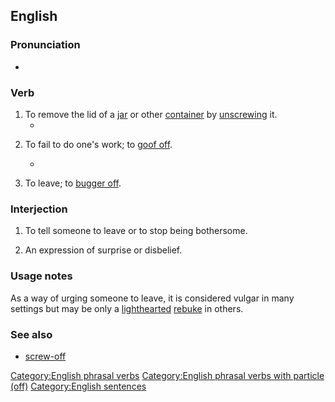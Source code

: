 {{also|screw-off}}
==English==

===Pronunciation===
* {{audio|en|En-au-screw off.ogg|Audio (AU)}}

===Verb===
{{en-verb|*}}

# To remove the lid of a [[jar]] or other [[container]] by [[unscrewing]] it.
#* {{quote-book
|en
|year=2004
|author=Cathy Myata
|title=Speaking rules!: Games and activities for creating effective speakers, presenters and storytellers
|page=52
|passage=Hold it in two hands and '''screw off''' the lid. Set the lid down. Inside are pickled onions.}}
# {{lb|en|idiomatic|colloquial}} To fail to do one's work; to [[goof off]].
#: {{ux|en|When the boss wasn't around on the weekend they would sometimes '''screw off'''.}}
#* {{quote-book
|en
|year=1878
|author=Robert White Stevens
|title=On the stowage of ships and their cargoes: with information regarding freights, charter parties, &c., &c.
|page=798
|passage=On account of the high rate of wages at Sydney, stevedores will not "'''screw off'''" now so willingly as they did formerly.}}
# {{lb|en|idiomatic|colloquial}} To leave; to [[bugger off]].
#: {{ux|en|I finished the work early so I '''screwed off'''.}}

===Interjection===
{{en-interj}}

# {{lb|en|idiomatic|vulgar|dismissal}} To tell someone to leave or to stop being bothersome.
#: {{ux|en|I said no. Now '''screw off!''' }}
# {{lb|en|idiomatic|possibly|vulgar}} An expression of surprise or disbelief.
#: {{ux|en|"We just won a new car!" "'''Screw off'''! You're joking, right?"}}

===Usage notes===
As a way of urging someone to leave, it is considered vulgar in many settings but may be only a [[lighthearted]] [[rebuke]] in others.

===See also===
* [[screw-off]]

[[Category:English phrasal verbs]]
[[Category:English phrasal verbs with particle (off)]]
[[Category:English sentences]]